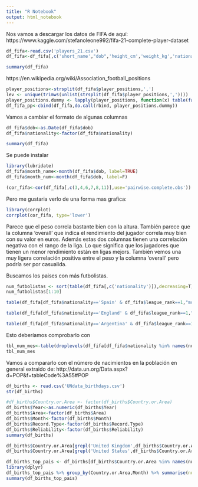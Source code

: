 ```yaml
---
title: "R Notebook"
output: html_notebook
---
```



Nos vamos a descargar los datos de FIFA de aquí:
https://www.kaggle.com/stefanoleone992/fifa-21-complete-player-dataset

```r
df_fifa<-read.csv('players_21.csv')
df_fifa<-df_fifa[,c('short_name',"dob",'height_cm','weight_kg','nationality','league_rank','overall','value_eur','player_positions')]
```



```r
summary(df_fifa)
```

https://en.wikipedia.org/wiki/Association_football_positions


```r
player_positions<-strsplit(df_fifa$player_positions,',')
lev <- unique(trimws(unlist(strsplit(df_fifa$player_positions,','))))
player_positions.dummy <- lapply(player_positions, function(x) table(factor(trimws(x), levels=lev)))
df_fifa_pp<-cbind(df_fifa,do.call(rbind, player_positions.dummy))
```


Vamos a cambiar el formato de algunas columnas
```r
df_fifa$dob<-as.Date(df_fifa$dob)
df_fifa$nationality<-factor(df_fifa$nationality)
```

```r
summary(df_fifa)
```

Se puede instalar 

```r
library(lubridate)
df_fifa$month_name<-month(df_fifa$dob, label=TRUE)
df_fifa$month_num<-month(df_fifa$dob, label=F)
```



```r
(cor_fifa<-cor(df_fifa[,c(3,4,6,7,8,11)],use='pairwise.complete.obs'))
```
Pero me gustaria verlo de una forma mas grafica:
```r
library(corrplot)
corrplot(cor_fifa, type='lower')
```

Parece que el peso correla bastante bien con la altura. También parece que la columna 'overall' que indica el rendimiento del jugador correla muy bien con su valor en euros. Además estas dos columnas tienen una correlación negativa con el rango de la liga. Lo que significa que los jugadores que tienen un menor rendimiento están en ligas mejors. 
También vemos una muy ligera correlación positiva entre el peso y la columna 'overall' pero podría ser por casualida.


Buscamos los paises con más futbolistas.
```r
num_futbolistas <- sort(table(df_fifa[,c('nationality')]),decreasing=T)
num_futbolistas[1:10]
```



```r
table(df_fifa[df_fifa$nationality=='Spain' & df_fifa$league_rank==1,"month_name"])
```


```r
table(df_fifa[df_fifa$nationality=='England' & df_fifa$league_rank==1,"month_name"])
```


```r
table(df_fifa[df_fifa$nationality=='Argentina' & df_fifa$league_rank==1,"month_name"])
```




Esto deberíamos comprobarlo con 
```r
tbl_num_mes<-table(droplevels(df_fifa[df_fifa$nationality %in% names(num_futbolistas[1:10]) & df_fifa$league_rank==1,c('nationality',"month_name")]))
tbl_num_mes
```



Vamos a compararlo con el número de nacimientos en la población en general extraido de:
http://data.un.org/Data.aspx?d=POP&f=tableCode%3A55#POP



```r
df_births <- read.csv('UNdata_birthdays.csv')
str(df_births)
```


```r
#df_births$Country.or.Area <- factor(df_births$Country.or.Area)
df_births$Year<-as.numeric(df_births$Year)
df_births$Area<-factor(df_births$Area)
df_births$Month<-factor(df_births$Month)
df_births$Record.Type<-factor(df_births$Record.Type)
df_births$Reliability<-factor(df_births$Reliability)
summary(df_births)
```


```r
df_births$Country.or.Area[grepl('United Kingdom',df_births$Country.or.Area)]<-'England'
df_births$Country.or.Area[grepl('United States',df_births$Country.or.Area)] <-'United States'

```


```r
df_births_top_pais <- df_births[df_births$Country.or.Area %in% names(num_futbolistas[1:10]),]
library(dplyr)
df_births_top_pais %>% group_by(Country.or.Area,Month) %>% summarise(num=sum(Value))
summary(df_births_top_pais)
```


